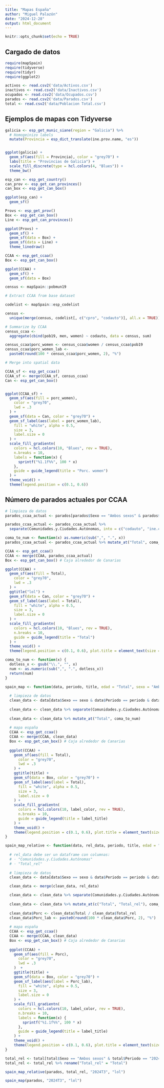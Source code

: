```yaml
---
title: "Mapas España"
author: "Miguel Palazón"
date: "2024-12-28"
output: html_document
---
```


```r
knitr::opts_chunk$set(echo = TRUE)
```

## Cargado de datos

```r
require(mapSpain)
require(tidyverse)
require(tidyr)
require(ggplot2)
```

```r
activos <- read.csv2('data/Activos.csv')
inactivos <- read.csv2('data/Inactivos.csv')
ocupados <- read.csv2('data/Ocupados.csv')
parados <- read.csv2('data/Parados.csv')
total <- read.csv2('data/Poblacion Total.csv')
```

## Ejemplos de mapas con Tidyverse

```r
galicia <- esp_get_munic_siane(region = "Galicia") %>%
  # Homogeinizo labels
  mutate(Provincia = esp_dict_translate(ine.prov.name, "es"))


ggplot(galicia) +
  geom_sf(aes(fill = Provincia), color = "grey70") +
  labs(title = "Provincias de Galicia") +
  scale_fill_discrete(type = hcl.colors(4, "Blues")) +
  theme_bw()
```

```r
esp_can <- esp_get_country()
can_prov <- esp_get_can_provinces()
can_box <- esp_get_can_box()

ggplot(esp_can) +
  geom_sf()
```

```r
Provs <- esp_get_prov()
Box <- esp_get_can_box()
Line <- esp_get_can_provinces()

ggplot(Provs) +
  geom_sf() +
  geom_sf(data = Box) +
  geom_sf(data = Line) +
  theme_linedraw()
```

```r
CCAA <- esp_get_ccaa()
Box <- esp_get_can_box()

ggplot(CCAA) +
  geom_sf() +
  geom_sf(data = Box)
```

```r
census <- mapSpain::pobmun19

# Extract CCAA from base dataset

codelist <- mapSpain::esp_codelist

census <-
  unique(merge(census, codelist[, c("cpro", "codauto")], all.x = TRUE))

# Summarize by CCAA
census_ccaa <-
  aggregate(cbind(pob19, men, women) ~ codauto, data = census, sum)

census_ccaa$porc_women <- census_ccaa$women / census_ccaa$pob19
census_ccaa$porc_women_lab <-
  paste0(round(100 * census_ccaa$porc_women, 2), "%")

# Merge into spatial data

CCAA_sf <- esp_get_ccaa()
CCAA_sf <- merge(CCAA_sf, census_ccaa)
Can <- esp_get_can_box()


ggplot(CCAA_sf) +
  geom_sf(aes(fill = porc_women),
    color = "grey70",
    lwd = .3
  ) +
  geom_sf(data = Can, color = "grey70") +
  geom_sf_label(aes(label = porc_women_lab),
    fill = "white", alpha = 0.5,
    size = 3,
    label.size = 0
  ) +
  scale_fill_gradientn(
    colors = hcl.colors(10, "Blues", rev = TRUE),
    n.breaks = 10,
    labels = function(x) {
      sprintf("%1.1f%%", 100 * x)
    },
    guide = guide_legend(title = "Porc. women")
  ) +
  theme_void() +
  theme(legend.position = c(0.1, 0.6))
```

## Número de parados actuales por CCAA

```r
# limpieza de datos
parados_ccaa_actual <- parados[parados$Sexo == "Ambos sexos" & parados$Periodo == "2024T3" & parados$Edad == "Total" & parados$Comunidades.y.Ciudades.Autónomas != "Total Nacional", c("Comunidades.y.Ciudades.Autónomas", "Total")]

parados_ccaa_actual <- parados_ccaa_actual %>%
  separate(Comunidades.y.Ciudades.Autónomas, into = c("codauto", "ine.ccaa.name"), sep = " ", extra = "merge")

coma_to_num <- function(x) as.numeric(sub(",", ".", x))
parados_ccaa_actual <- parados_ccaa_actual %>% mutate_at("Total", coma_to_num)
```

```r
CCAA <- esp_get_ccaa()
CCAA <- merge(CCAA, parados_ccaa_actual)
Box <- esp_get_can_box() # Caja alrededor de Canarias

ggplot(CCAA) +
  geom_sf(aes(fill = Total),
    color = "grey70",
    lwd = .3
  ) +
  ggtitle("lol") +
  geom_sf(data = Can, color = "grey70") +
  geom_sf_label(aes(label = Total),
    fill = "white", alpha = 0.5,
    size = 3,
    label.size = 0
  ) +
  scale_fill_gradientn(
    colors = hcl.colors(10, "Blues", rev = TRUE),
    n.breaks = 10,
    guide = guide_legend(title = "Total")
  ) +
  theme_void() +
  theme(legend.position = c(0.1, 0.6), plot.title = element_text(size = 17, hjust = 0.5))
```

```r
coma_to_num <- function(x) {
  dotless_x <- gsub("\\.", "", x)
  num <- as.numeric(sub(",", ".", dotless_x))
  return(num)
} 
```

```r
spain_map <- function(data, periodo, title, edad = "Total", sexo = "Ambos sexos", label_title = 'Total', label_color = 'Blues') {
  
  # limpieza de datos
  clean_data <- data[data$Sexo == sexo & data$Periodo == periodo & data$Edad == edad & data$Comunidades.y.Ciudades.Autónomas != "Total Nacional", c("Comunidades.y.Ciudades.Autónomas", "Total")]
  
  clean_data <- clean_data %>% separate(Comunidades.y.Ciudades.Autónomas, into = c("codauto", "ine.ccaa.name"), sep = " ", extra = "merge")
  
  clean_data <- clean_data %>% mutate_at("Total", coma_to_num)
  
  # mapa españa
  CCAA <- esp_get_ccaa()
  CCAA <- merge(CCAA, clean_data)
  Box <- esp_get_can_box() # Caja alrededor de Canarias
  
  ggplot(CCAA) +
    geom_sf(aes(fill = Total),
      color = "grey70",
      lwd = .3
    ) +
    ggtitle(title) +
    geom_sf(data = Box, color = "grey70") +
    geom_sf_label(aes(label = Total),
      fill = "white", alpha = 0.5,
      size = 3,
      label.size = 0
    ) +
    scale_fill_gradientn(
      colors = hcl.colors(10, label_color, rev = TRUE),
      n.breaks = 10,
      guide = guide_legend(title = label_title)
    ) +
    theme_void() +
    theme(legend.position = c(0.1, 0.6), plot.title = element_text(size = 17, hjust = 0.5))
}
```

```r
spain_map_relative <- function(data, rel_data, periodo, title, edad = "Total", sexo = "Ambos sexos", label_title = "Porc.", label_color = 'Blues') {
  
  # rel_data debe ser un dataframe con columnas:
  # · "Comunidades.y.Ciudades.Autónomas"
  # · "Total_rel"
  
  # limpieza de datos
  clean_data <- data[data$Sexo == sexo & data$Periodo == periodo & data$Edad == edad & data$Comunidades.y.Ciudades.Autónomas != "Total Nacional", c("Comunidades.y.Ciudades.Autónomas", "Total")]

  clean_data <- merge(clean_data, rel_data)

  clean_data <- clean_data %>% separate(Comunidades.y.Ciudades.Autónomas, into = c("codauto", "ine.ccaa.name"), sep = " ", extra = "merge")
  
  clean_data <- clean_data %>% mutate_at(c("Total", "Total_rel"), coma_to_num)
  
  clean_data$Porc <- clean_data$Total / clean_data$Total_rel
  clean_data$Porc_lab <- paste0(round(100 * clean_data$Porc, 2), "%")
  
  # mapa españa
  CCAA <- esp_get_ccaa()
  CCAA <- merge(CCAA, clean_data)
  Box <- esp_get_can_box() # Caja alrededor de Canarias
  
  ggplot(CCAA) +
    geom_sf(aes(fill = Porc),
      color = "grey70",
      lwd = .3
    )  +
    ggtitle(title) +
    geom_sf(data = Box, color = "grey70") +
    geom_sf_label(aes(label = Porc_lab),
      fill = "white", alpha = 0.5,
      size = 3,
      label.size = 0
    ) +
    scale_fill_gradientn(
      colors = hcl.colors(10, label_color, rev = TRUE),
      n.breaks = 10,
      labels = function(x) {
        sprintf("%1.1f%%", 100 * x)
      },
      guide = guide_legend(title = label_title)
    ) +
    theme_void() +
    theme(legend.position = c(0.1, 0.6), plot.title = element_text(size = 17, hjust = 0.5))
}
```

```r
total_rel <- total[total$Sexo == "Ambos sexos" & total$Periodo == "2024T3" & total$Edad == "Total" & total$Comunidades.y.Ciudades.Autónomas != "Total Nacional", c("Comunidades.y.Ciudades.Autónomas", "Total")]
total_rel <- total_rel %>% rename("Total_rel" = "Total")
```

```r
spain_map_relative(parados, total_rel, "2024T3", "lol")
```

```r
spain_map(parados, "2024T3", "lol")
```

